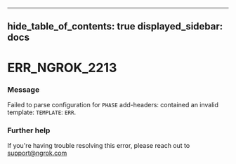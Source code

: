 

---
hide_table_of_contents: true
displayed_sidebar: docs
---


# ERR_NGROK_2213

### Message
Failed to parse configuration for `PHASE` add-headers: contained an invalid template: `TEMPLATE`: `ERR`.

<ErrorDetails error="err_ngrok_2213" />



### Further help
If you're having trouble resolving this error, please reach out to [support@ngrok.com](mailto:support@ngrok.com?subject=Help%20with%20ERR_NGROK_2213)

